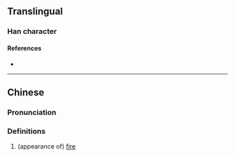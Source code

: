 {{character info}}
==Translingual==

===Han character===
{{Han char|rn=86|rad=火|as=07|sn=11|four=98868|canj=FCOR|ids=⿰火谷}}

====References====
* {{Han ref|kx=0672.090|dkj=19064|hdz=32205.050|uh=7100|ud=28928|bh=D656|bd=54870}}

----

==Chinese==
{{zh-forms}}

===Pronunciation===
{{zh-pron
|m=hú
|c=huk6
|mc=y
|oc=y
|ma=
|cat=n
}}

===Definitions===
{{zh-hanzi}}

# (appearance of) [[fire]]